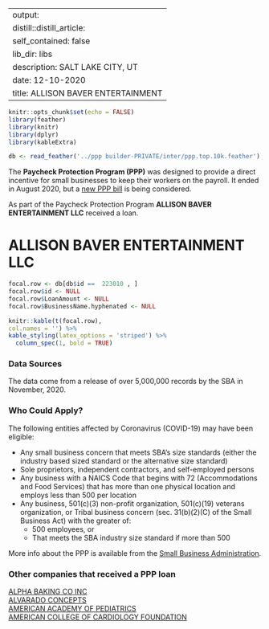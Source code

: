 
---
output:
  distill::distill_article:
    self_contained: false
    lib_dir: libs
description: SALT LAKE CITY, UT 
date: 12-10-2020
title: ALLISON BAVER ENTERTAINMENT 
---




```r
knitr::opts_chunk$set(echo = FALSE)
library(feather)
library(knitr)
library(dplyr)
library(kableExtra)

db <- read_feather('../ppp builder-PRIVATE/inter/ppp.top.10k.feather')

```



The **Paycheck Protection Program (PPP)** was designed to provide a direct incentive for small businesses to keep their workers on the payroll. It ended in August 2020, but a [new PPP bill](https://thehill.com/policy/finance/529092-bipartisan-support-for-new-ppp-loans-gains-momentum-in-congress) is being considered.

As part of the Paycheck Protection Program **ALLISON BAVER ENTERTAINMENT LLC** received a loan.


# ALLISON BAVER ENTERTAINMENT LLC 

```r
focal.row <- db[db$id ==  223010 , ]
focal.row$id <- NULL
focal.row$LoanAmount <- NULL
focal.row$BusinessName.hyphenated <- NULL

knitr::kable(t(focal.row), 
col.names = '') %>%
kable_styling(latex_options = 'striped') %>%
  column_spec(1, bold = TRUE)


```

### Data Sources

The data come from a release of over 5,000,000 records by the SBA in November, 2020.


### Who Could Apply?

The following entities affected by Coronavirus (COVID-19) may have been eligible:

+ Any small business concern that meets SBA’s size standards (either the industry based sized standard or the alternative size standard)
+ Sole proprietors, independent contractors, and self-employed persons
+ Any business with a NAICS Code that begins with 72 (Accommodations and Food Services) that has more than one physical location and employs less than 500 per location
+ Any business, 501(c)(3) non-profit organization, 501(c)(19) veterans organization, or Tribal business concern (sec. 31(b)(2)(C) of the Small Business Act) with the greater of:
  + 500 employees, or 
  + That meets the SBA industry size standard if more than 500


More info about the PPP is available from the [Small Business Administration](https://www.sba.gov/funding-programs/loans/coronavirus-relief-options/paycheck-protection-program).

 
### Other companies that received a PPP loan 
   
 [ALPHA BAKING CO INC](/Paycheck-Protection-Program/229791-ALPHA-BAKING-CO-INC) <br> [ALVARADO CONCEPTS](/Paycheck-Protection-Program/238066-ALVARADO-CONCEPTS) <br> [AMERICAN ACADEMY OF PEDIATRICS](/Paycheck-Protection-Program/252611-AMERICAN-ACADEMY-OF-PEDIATRICS) <br> [AMERICAN COLLEGE OF CARDIOLOGY FOUNDATION](/Paycheck-Protection-Program/254359-AMERICAN-COLLEGE-OF-CARDIOLOGY-FOUNDATION) <br>
